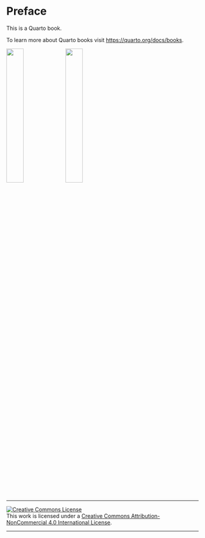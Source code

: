 # Preface {.unnumbered}

This is a Quarto book.

To learn more about Quarto books visit <https://quarto.org/docs/books>.

![](images/mb-logo.png){width="30%"} ![](images/mb5-logo.png){width="30%"}



------------------------------------------------------------------------

<a rel="license" href="http://creativecommons.org/licenses/by-nc/4.0/"><img src="https://i.creativecommons.org/l/by-nc/4.0/88x31.png" alt="Creative Commons License" style="border-width:0"/></a><br />This work is licensed under a <a rel="license" href="http://creativecommons.org/licenses/by-nc/4.0/">Creative Commons Attribution-NonCommercial 4.0 International License</a>.

------------------------------------------------------------------------



